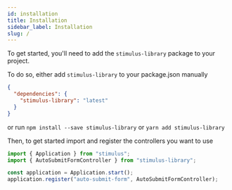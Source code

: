 ```yaml
---
id: installation
title: Installation
sidebar_label: Installation
slug: /
---
```


To get started, you'll need to add the `stimulus-library` package to your project.

To do so, either add `stimulus-library` to your package.json manually

```json
{
  "dependencies": {
    "stimulus-library": "latest"
  }
}
```

or run
`npm install --save stimulus-library` or `yarn add stimulus-library`

Then, to get started import and register the controllers you want to use

```js
import { Application } from "stimulus";
import { AutoSubmitFormController } from "stimulus-library";

const application = Application.start();
application.register("auto-submit-form", AutoSubmitFormController);
```
